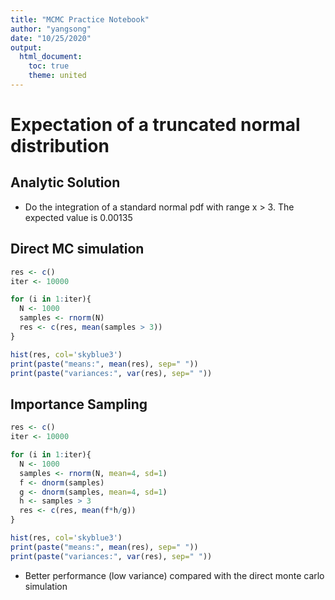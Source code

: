 ```yaml
---
title: "MCMC Practice Notebook"
author: "yangsong"
date: "10/25/2020"
output:
  html_document:
    toc: true
    theme: united
---
```



# Expectation of a truncated normal distribution
## Analytic Solution
- Do the integration of a standard normal pdf with range x > 3. The expected value is 0.00135

## Direct MC simulation
```r
res <- c()
iter <- 10000

for (i in 1:iter){
  N <- 1000
  samples <- rnorm(N)
  res <- c(res, mean(samples > 3))
}

hist(res, col='skyblue3')
print(paste("means:", mean(res), sep=" "))
print(paste("variances:", var(res), sep=" "))
```

## Importance Sampling
```r
res <- c()
iter <- 10000

for (i in 1:iter){
  N <- 1000
  samples <- rnorm(N, mean=4, sd=1)
  f <- dnorm(samples)
  g <- dnorm(samples, mean=4, sd=1)
  h <- samples > 3
  res <- c(res, mean(f*h/g))
}

hist(res, col='skyblue3')
print(paste("means:", mean(res), sep=" "))
print(paste("variances:", var(res), sep=" "))
```

- Better performance (low variance) compared with the direct monte carlo simulation

